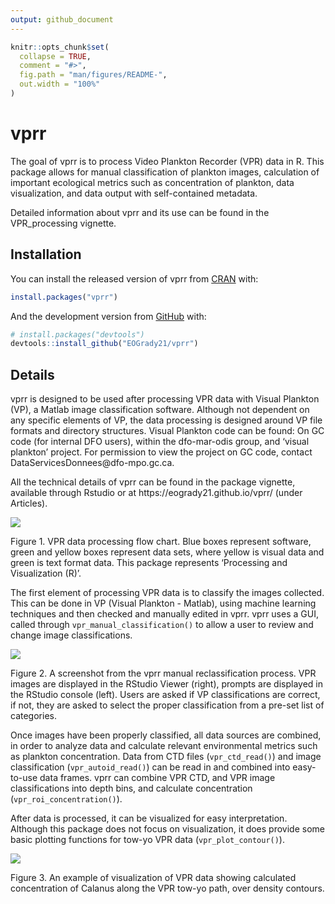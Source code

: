 ```yaml
---
output: github_document
---
```


<!-- README.md is generated from README.Rmd. Please edit that file -->

```r
knitr::opts_chunk$set(
  collapse = TRUE,
  comment = "#>",
  fig.path = "man/figures/README-",
  out.width = "100%"
)
```

# vprr

<!-- badges: start -->
<!-- badges: end -->

The goal of vprr is to process Video Plankton Recorder (VPR) data in R. This package allows for manual classification of plankton images, calculation of important ecological metrics such as concentration of plankton, data visualization, and data output with self-contained metadata. 

Detailed information about vprr and its use can be found in the VPR_processing vignette. 


## Installation

You can install the released version of vprr from [CRAN](https://CRAN.R-project.org) with:

``` r
install.packages("vprr")
```

And the development version from [GitHub](https://github.com/) with:

``` r
# install.packages("devtools")
devtools::install_github("EOGrady21/vprr")
```
## Details

vprr is designed to be used after processing VPR data with Visual Plankton (VP), a Matlab image classification software. Although not dependent on any specific elements of VP, the data processing is designed around VP file formats and directory structures. Visual Plankton code can be found: On GC code (for internal DFO users), within the dfo-mar-odis group, and 'visual plankton' project. For permission to view the project on GC code, contact DataServicesDonnees@dfo-mpo.gc.ca. 

All the technical details of vprr can be found in the package vignette, available through Rstudio or at https://eogrady21.github.io/vprr/ (under Articles).

![ ](vignettes/vp_flowchart.png)

Figure 1. VPR data processing flow chart. Blue boxes represent software, green and yellow boxes represent data sets, where yellow is visual data and green is text format data. This package represents 'Processing and Visualization (R)'.


The first element of processing VPR data is to classify the images collected. This can be done in VP (Visual Plankton - Matlab), using machine learning techniques and then checked and manually edited in vprr. vprr uses a GUI, called through `vpr_manual_classification()` to allow a user to review and change image classifications.

![ ](vignettes/clf_check_3.png)

Figure 2. A screenshot from the vprr manual reclassification process. VPR images are displayed in the RStudio Viewer (right), prompts are displayed in the RStudio console (left). Users are asked if VP classifications are correct, if not, they are asked to select the proper classification from a pre-set list of categories.


Once images have been properly classified, all data sources are combined, in order to analyze data and calculate relevant environmental metrics such as plankton concentration. Data from CTD files (`vpr_ctd_read()`) and image classification (`vpr_autoid_read()`) can be read in and combined into easy-to-use data frames. vprr can combine VPR CTD, and VPR image classifications into depth bins, and calculate concentration (`vpr_roi_concentration()`). 

After data is processed, it can be visualized for easy interpretation. Although this package does not focus on visualization, it does provide some basic plotting functions for tow-yo VPR data (`vpr_plot_contour()`).


![](vignettes/conPlot_cal_dens.png)

Figure 3. An example of visualization of VPR data showing calculated concentration of Calanus along the VPR tow-yo path, over density contours.
